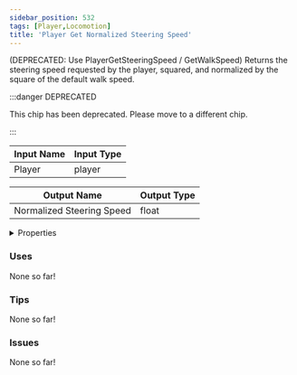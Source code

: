 ```yaml
---
sidebar_position: 532
tags: [Player,Locomotion]
title: 'Player Get Normalized Steering Speed'
---
```


(DEPRECATED: Use PlayerGetSteeringSpeed / GetWalkSpeed) Returns the steering speed requested by the player, squared, and normalized by the square of the default walk speed.

:::danger DEPRECATED

This chip has been deprecated. Please move to a different chip.

:::




<EsbSvg />

| Input Name | Input Type |
|-----------|-----------|
| Player | player |

| Output Name | Output Type |
|-----------|-----------|
| Normalized Steering Speed | float |


<details>
  <summary>Properties</summary>
  <div>
    <div>
    <table>
      <thead>
        <tr>
          <th>Is beta required?</th>
          <th>✅</th>
        </tr>
        <tr>
          <th>Is this chip a trolling risk?</th>
          <th>❌</th>
        </tr>
        <tr>
          <th>Is this chip a role assignment risk?</th>
          <th>❌</th>
        </tr>
        <tr>
          <th>Chip UUID</th>
          <th>1eb70662-4a75-4120-9713-11dbbeedc740</th>
        </tr>
      </thead>
    </table>
    </div>
  </div>
</details>

### Uses

None so far!

### Tips

None so far!

### Issues

None so far!